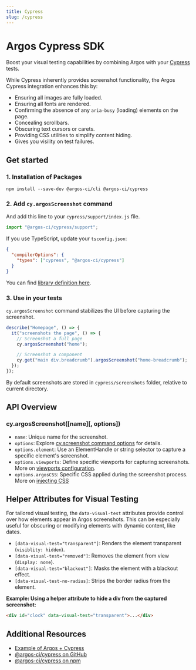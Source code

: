 ```yaml
---
title: Cypress
slug: /cypress
---
```


# Argos Cypress SDK

Boost your visual testing capabilities by combining Argos with your [Cypress](https://www.cypress.io/) tests.

While Cypress inherently provides screenshot functionality, the Argos Cypress integration enhances this by:

- Ensuring all images are fully loaded.
- Ensuring all fonts are rendered.
- Confirming the absence of any `aria-busy` (loading) elements on the page.
- Concealing scrollbars.
- Obscuring text cursors or carets.
- Providing CSS utilities to simplify content hiding.
- Gives you visility on test failures.

## Get started

### 1. Installation of Packages

```
npm install --save-dev @argos-ci/cli @argos-ci/cypress
```

### 2. Add `cy.argosScreenshot` command

And add this line to your `cypress/support/index.js` file.

```js
import "@argos-ci/cypress/support";
```

If you use TypeScript, update your `tsconfig.json`:

```json
{
  "compilerOptions": {
    "types": ["cypress", "@argos-ci/cypress"]
  }
}
```

You can find [library definition here](https://github.com/argos-ci/argos-javascript/blob/main/packages/cypress/src/support.ts).

### 3. Use in your tests

`cy.argosScreenshot` command stabilizes the UI before capturing the screenshot.

```js
describe("Homepage", () => {
  it("screenshots the page", () => {
    // Screenshot a full page
    cy.argosScreenshot("home");

    // Screenshot a component
    cy.get("main div.breadcrumb").argosScreenshot("home-breadcrumb");
  });
});
```

By default screenshots are stored in `cypress/screenshots` folder, relative to current directory.

## API Overview

### cy.argosScreenshot([name][, options])

- `name`: Unique name for the screenshot.
- `options`: Explore [cy.screenshot command options](https://docs.cypress.io/api/commands/screenshot) for details.
- `options.element`: Use an ElementHandle or string selector to capture a specific element's screenshot.
- `options.viewports`: Define specific viewports for capturing screenshots. More on [viewports configuration](https://argos-ci.com/docs/viewports).
- `options.argosCSS`: Specific CSS applied during the screenshot process. More on [injecting CSS](https://argos-ci.com/docs/injecting-css)

## Helper Attributes for Visual Testing

For tailored visual testing, the `data-visual-test` attributes provide control over how elements appear in Argos screenshots. This can be especially useful for obscuring or modifying elements with dynamic content, like dates.

- `[data-visual-test="transparent"]`: Renders the element transparent (`visiblity: hidden`).
- `[data-visual-test="removed"]`: Removes the element from view (`display: none`).
- `[data-visual-test="blackout"]`: Masks the element with a blackout effect.
- `[data-visual-test-no-radius]`: Strips the border radius from the element.

**Example: Using a helper attribute to hide a div from the captured screenshot:**

```html
<div id="clock" data-visual-test="transparent">...</div>
```

## Additional Resources

- [Example of Argos + Cypress](https://github.com/argos-ci/argos/tree/main/examples/cypress)
- [@argos-ci/cypress on GitHub](https://github.com/argos-ci/argos-javascript/tree/main/packages/cypress)
- [@argos-ci/cypress on npm](https://www.npmjs.com/package/@argos-ci/cypress)
